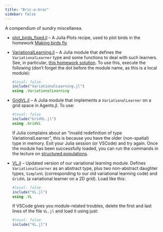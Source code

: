 ```yaml
---
title: "Bric-a-brac"
sidebar: false
---
```


A compendium of sundry miscellanea.

- [plot_birds_fixed.jl](jl/plot_birds_fixed.jl) -- A Julia Plots recipe, used to plot birds in the homework [Making birds fly](homework/fly.qmd)
- [VariationalLearning.jl](jl/VariationalLearning.jl) -- A Julia module that defines the `VariationalLearner` type and some functions to deal with such learners. See, in particular, [this homework solution](solutions/modules.qmd). To use this, execute the following (don't forget the dot before the module name, as this is a local module):

  ```julia
  #|eval: false
  include("VariationalLearning.jl")
  using .VariationalLearning
  ```

- [GridVL.jl](jl/GridVL.jl) -- A Julia module that implements a `VariationalLearner` on a grid space in Agents.jl. To use:

  ```julia
  #|eval: false
  include("GridVL.jl")
  using .GridVL
  ```

  If Julia complains about an "invalid redefinition of type VariationalLearner", this is because you have the older (non-spatial) type in memory. Exit your Julia session (or VSCode) and try again. Once the module has been successfully loaded, you can run the commands in the lecture on [structured populations](lectures/structured.qmd).

- [VL.jl](jl/VL.jl) -- Updated version of our variational learning module. Defines `VariationalLearner` as an abstract type, plus two non-abstract daughter types, `SimpleVL` (corresponding to our old variational learning code) and `GridVL` (a variational learner on a 2D grid). Load like this:

  ```julia
  #|eval: false
  include("VL.jl")
  using .VL
  ```

  If VSCode gives you module-related troubles, delete the first and last lines of the file `VL.jl` and load it using just:

  ```julia
  #|eval: false
  include("VL.jl")
  ```




